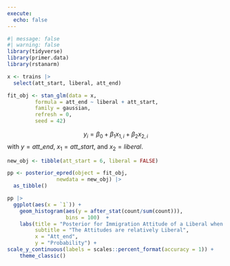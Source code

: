 ```yaml
---
execute: 
  echo: false
---
```


```r
#| message: false
#| warning: false
library(tidyverse)
library(primer.data)
library(rstanarm)
```

```r
x <- trains |>
  select(att_start, liberal, att_end)
```

```r
fit_obj <- stan_glm(data = x,
         formula = att_end ~ liberal + att_start,
         family = gaussian,
         refresh = 0,
         seed = 42)
```

$$y_i = \beta_0  + \beta_1 x_{1,i} + \beta_2 x_{2,i}$$ 
with $y = att\_end$, $x_1 = att\_start$, and $x_2 = liberal$.

```r
new_obj <- tibble(att_start = 6, liberal = FALSE)
```

```r
pp <- posterior_epred(object = fit_obj,
                newdata = new_obj) |>
  as_tibble()
```

```r
pp |> 
  ggplot(aes(x = `1`)) +
    geom_histogram(aes(y = after_stat(count/sum(count))),
                   bins = 100)  +
    labs(title = "Posterior for Immigration Attitude of a Liberal when Att_start is 6",
         subtitle = "The Attitudes are relatively Liberal",
         x = "Att_end",
         y = "Probability") +
scale_y_continuous(labels = scales::percent_format(accuracy = 1)) +
    theme_classic()
```

